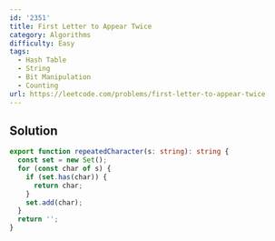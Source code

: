 ```yaml
---
id: '2351'
title: First Letter to Appear Twice
category: Algorithms
difficulty: Easy
tags:
  - Hash Table
  - String
  - Bit Manipulation
  - Counting
url: https://leetcode.com/problems/first-letter-to-appear-twice
---
```


## Solution

```typescript filename="solution.ts" copy
export function repeatedCharacter(s: string): string {
  const set = new Set();
  for (const char of s) {
    if (set.has(char)) {
      return char;
    }
    set.add(char);
  }
  return '';
}
```
